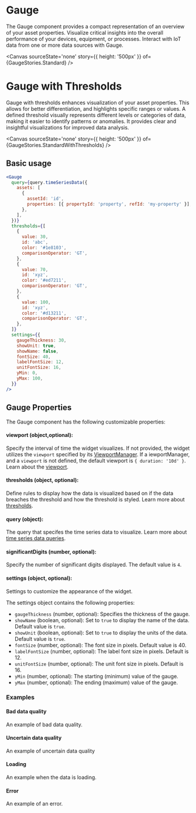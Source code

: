 

# Gauge

The Gauge component provides a compact representation of an overview of your asset properties. 
Visualize critical insights into the overall performance of your devices, equipment, or processes. 
Interact with IoT data from one or more data sources with Gauge.

<Canvas
  sourceState='none'
  story={{ height: '500px' }}
  of={GaugeStories.Standard}
/>

# Gauge with Thresholds

Gauge with thresholds enhances visualization of your asset properties. This allows for better differentiation,
and highlights specific ranges or values. A defined threshold visually represents different levels or 
categories of data, making it easier to identify patterns or anomalies. 
It provides clear and insightful visualizations for improved data analysis.

<Canvas
  sourceState='none'
  story={{ height: '500px' }}
  of={GaugeStories.StandardWithThresholds}
/>

## Basic usage

```jsx
<Gauge
  query={query.timeSeriesData({
    assets: [
      {
        assetId: 'id',
        properties: [{ propertyId: 'property', refId: 'my-property' }],
      },
    ],
  })}
  thresholds={[
    {
      value: 30,
      id: 'abc',
      color: '#1e8103',
      comparisonOperator: 'GT',
    },
    {
      value: 70,
      id: 'xyz',
      color: '#ed7211',
      comparisonOperator: 'GT',
    },
    {
      value: 100,
      id: 'xyz',
      color: '#d13211',
      comparisonOperator: 'GT',
    },
  ]}
  settings={{
    gaugeThickness: 30,
    showUnit: true,
    showName: false,
    fontSize: 40,
    labelFontSize: 12,
    unitFontSize: 16,
    yMin: 0,
    yMax: 100,
  }}
/>
```

## Gauge Properties

The Gauge component has the following customizable properties:

#### viewport (object,optional):

Specify the interval of time the widget visualizes. If not provided, the widget utilizes the `viewport` specified by its [ViewportManager](/docs/components-viewportmanager--docs).
If a iewportManager, and a `viewport` is not defined, the default viewport is `{ duration: '10d' }`.
Learn about the [viewport](/docs/core-viewport--docs).

#### thresholds (object, optional):

Define rules to display how the data is visualized based on if the data breaches the threshold and how the threshold is styled.
Learn more about [thresholds](/docs/core-thresholds--docs#thresholds).

#### query (object):

The query that specifes the time series data to visualize.
Learn more about [time series data queries](/docs/core-time-series-data--docs).

#### significantDigits (number, optional):

Specify the number of significant digits displayed. The default value is `4`.

#### settings (object, optional):

Settings to customize the appearance of the widget.

The settings object contains the following properties:

  - `gaugeThickness` (number, optional): Specifies the thickness of the gauge.
  - `showName` (boolean, optional): Set to `true` to display the name of the data. Default value is `true`.
  - `showUnit` (boolean, optional): Set to `true` to display the units of the data. Default value is `true`.
  - `fontSize` (number, optional): The font size in pixels. Default value is 40.
  - `labelFontSize` (number, optional): The label font size in pixels. Default is 12.
  - `unitFontSize` (number, optional): The unit font size in pixels. Default is 16.
  - `yMin` (number, optional): The starting (minimum) value of the gauge.
  - `yMax` (number, optional): The ending (maximum) value of the gauge.



### Examples

#### Bad data quality
An example of bad data quality.

<Canvas sourceState='none' of={GaugeStories.BadDataQuality} />

#### Uncertain data quality
An example of uncertain data quality

<Canvas sourceState='none' of={GaugeStories.UncertainDataQuality} />

#### Loading
An example when the data is loading.

<Canvas sourceState='none' of={GaugeStories.Loading} />

#### Error
An example of an error.

<Canvas sourceState='none' of={GaugeStories.Error} />
